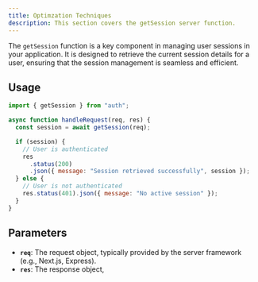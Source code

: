 ```yaml
---
title: Optimzation Techniques
description: This section covers the getSession server function.
---
```


The `getSession` function is a key component in managing user sessions in your application. It is designed to retrieve the current session details for a user, ensuring that the session management is seamless and efficient.

## Usage

```javascript
import { getSession } from "auth";

async function handleRequest(req, res) {
  const session = await getSession(req);

  if (session) {
    // User is authenticated
    res
      .status(200)
      .json({ message: "Session retrieved successfully", session });
  } else {
    // User is not authenticated
    res.status(401).json({ message: "No active session" });
  }
}
```

## Parameters

- **`req`**: The request object, typically provided by the server framework (e.g., Next.js, Express).
- **`res`**: The response object,
